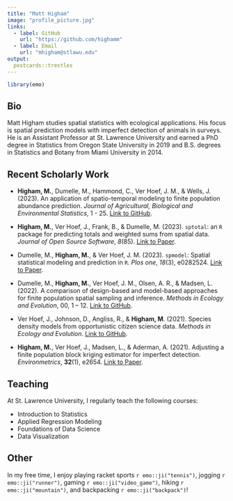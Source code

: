 ```yaml
---
title: "Matt Higham"
image: "profile_picture.jpg"
links:
  - label: GitHub
    url: "https://github.com/highamm"
  - label: Email
    url: "mhigham@stlawu.edu"
output:
  postcards::trestles
---
```

 
```r
library(emo)
```

## Bio

Matt Higham studies spatial statistics with ecological applications. His focus is spatial prediction models with imperfect detection of animals in surveys. He is an Assistant Professor at St. Lawrence University and earned a PhD degree in Statistics from Oregon State University in 2019 and B.S. degrees in Statistics and Botany from Miami University in 2014. 

## Recent Scholarly Work

* __Higham, M.__, Dumelle, M., Hammond, C., Ver Hoef, J. M., & Wells, J. (2023). An application of spatio-temporal modeling to finite population abundance prediction. _Journal of Agricultural, Biological and Environmental Statistics_, 1 - 25. <a href="https://github.com/highamm/FPSpatioTemp" target="_blank">Link to GitHub</a>. 



* __Higham, M.__, Ver Hoef, J., Frank, B., & Dumelle, M. (2023). `sptotal`: an `R` package for predicting totals and weighted sums from spatial data. _Journal of Open Source Software_, _8_(85). <a href="https://joss.theoj.org/papers/10.21105/joss.05363.pdf" target="_blank">Link to Paper</a>.

* Dumelle, M., __Higham, M.__, & Ver Hoef, J. M. (2023). `spmodel`: Spatial statistical modeling and prediction in `R`. _Plos one_, _18_(3), e0282524. <a href="https://journals.plos.org/plosone/article?id=10.1371/journal.pone.0282524" target="_blank">Link to Paper</a>.

* Dumelle, M., __Higham, M.__, Ver Hoef, J. M., Olsen, A. R., & Madsen, L. (2022). A comparison of design-based and model-based approaches for finite population spatial sampling and inference. _Methods in Ecology and Evolution_, 00, 1 – 12. <a href="https://github.com/USEPA/DvMsp" target="_blank">Link to GitHub</a>.

* Ver Hoef, J., Johnson, D., Angliss, R., & __Higham, M__. (2021). Species density models from opportunistic citizen science data. _Methods in Ecology and Evolution_. <a href="https://github.com/highamm/POP" target="_blank">Link to GitHub</a>.

* __Higham, M.__, Ver Hoef, J., Madsen, L., & Aderman, A. (2021). Adjusting a finite population block kriging estimator for imperfect detection. _Environmetrics_, __32__(1), e2654. <a href="https://onlinelibrary.wiley.com/doi/epdf/10.1002/env.2654" target="_blank">Link to Paper</a>. 

<!-- *  __Higham, M.__, Ver Hoef, J., Frank, B. \& Dumelle, M. (Version 0.1.0 Accepted to CRAN 2020, Version 1.0.0 Accepted to CRAN 2021). _`sptotal`: Predicting Totals and Weighted Sums from Spatial Data._. <a href="https://highamm.github.io/sptotal/reference/index.html" target="_blank">Link to Package Website</a>. -->

<!-- Please see my <a href="https://github.com/highamm" target="_blank">GitHub site</a> for other work. -->

## Teaching

At St. Lawrence University, I regularly teach the following courses:

* Introduction to Statistics
* Applied Regression Modeling
* Foundations of Data Science
* Data Visualization

## Other

In my free time, I enjoy playing racket sports `r emo::ji("tennis")`, jogging `r emo::ji("runner")`, gaming `r emo::ji("video_game")`, hiking `r emo::ji("mountain")`, and backpacking `r emo::ji("backpack")`!

<br>
